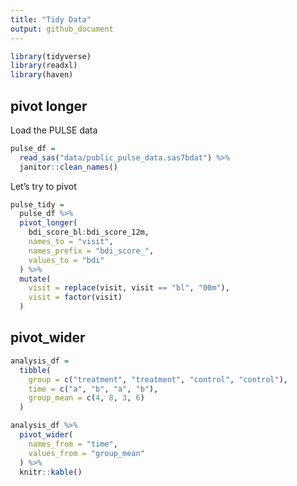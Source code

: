 ```yaml
---
title: "Tidy Data"
output: github_document
---
```


```r
library(tidyverse)
library(readxl)
library(haven)
```

## pivot longer

Load the PULSE data

```r
pulse_df = 
  read_sas("data/public_pulse_data.sas7bdat") %>% 
  janitor::clean_names()
```

Let's try to pivot

```r
pulse_tidy =
  pulse_df %>% 
  pivot_longer(
    bdi_score_bl:bdi_score_12m,
    names_to = "visit", 
    names_prefix = "bdi_score_",
    values_to = "bdi"
  ) %>% 
  mutate(
    visit = replace(visit, visit == "bl", "00m"),
    visit = factor(visit)
  )
```

## pivot_wider

```r
analysis_df = 
  tibble(
    group = c("treatment", "treatment", "control", "control"),
    time = c("a", "b", "a", "b"),
    group_mean = c(4, 8, 3, 6)
  )

analysis_df %>% 
  pivot_wider(
    names_from = "time",
    values_from = "group_mean"
  ) %>% 
  knitr::kable()
```

